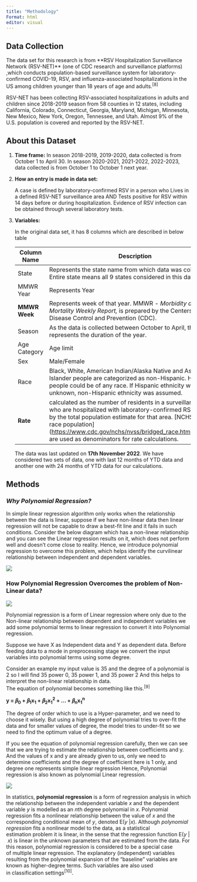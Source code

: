 ```yaml
---
title: "Methodology"
Format: html
editor: visual
---
```


## Data Collection

The data set for this research is from \*\*RSV Hospitalization Surveillance Network (RSV-NET)\*\* (one of CDC research and surveillance platforms) ,which conducts population-based surveillance system for laboratory-confirmed COVID-19, RSV, and influenza-associated hospitalizations in the US among children younger than 18 years of age and adults.^\[8\]^

RSV-NET has been collecting RSV-associated hospitalizations in adults and children since 2018-2019 season from 58 counties in 12 states, including California, Colorado, Connecticut, Georgia, Maryland, Michigan, Minnesota, New Mexico, New York, Oregon, Tennessee, and Utah. Almost 9% of the U.S. population is covered and reported by the RSV-NET.

## About this Dataset

1.  **Time frame:** In season 2018-2019, 2019-2020, data collected is from October 1 to April 30. In season 2020-2021, 2021-2022, 2022-2023, data collected is from October 1 to October 1 next year.

2.  **How an entry is made in data set:**

    A case is defined by laboratory-confirmed RSV in a person who Lives in a defined RSV-NET surveillance area AND Tests positive for RSV within 14 days before or during hospitalization. Evidence of RSV infection can be obtained through several laboratory tests.

3.  **Variables:**

    In the original data set, it has 8 columns which are described in below table

    | Column Name   | Description                                                                                                                                                                                                                                                                                                          |
    |--------------------|----------------------------------------------------|
    | State         | Represents the state name from which data was collected. Entire state means all 9 states considered in this dataset.                                                                                                                                                                                                 |
    | MMWR Year     | Represents Year                                                                                                                                                                                                                                                                                                      |
    | **MMWR Week** | Represents week of that year. MMWR - *Morbidity and Mortality Weekly Report,* is prepared by the Centers for Disease Control and Prevention (CDC).                                                                                                                                                                   |
    | Season        | As the data is collected between October to April, this represents the duration of the year.                                                                                                                                                                                                                         |
    | Age Category  | Age limit                                                                                                                                                                                                                                                                                                            |
    | Sex           | Male/Female                                                                                                                                                                                                                                                                                                          |
    | Race          | Black, White, American Indian/Alaska Native and Asian/Pacific Islander people are categorized as non-Hispanic. Hispanic people could be of any race. If Hispanic ethnicity was unknown, non-Hispanic ethnicity was assumed.                                                                                          |
    | **Rate**      | calculated as the number of residents in a surveillance area who are hospitalized with laboratory-confirmed RSV divided by the total population estimate for that area. \[NCHS bridged-race population\](<https://www.cdc.gov/nchs/nvss/bridged_race.htm>) estimates are used as denominators for rate calculations. |

    The data was last updated on **17th November 2022**. We have considered two sets of data, one with last 12 months of YTD data and another one with 24 months of YTD data for our calculations.

## Methods

### *Why Polynomial Regression?*

In simple linear regression algorithm only works when the relationship between the data is linear, suppose if we have non-linear data then linear regression will not be capable to draw a best-fit line and it fails in such conditions. Consider the below diagram which has a non-linear relationship and you can see the Linear regression results on it, which does not perform well and doesn't come close to reality. Hence, we introduce polynomial regression to overcome this problem, which helps identify the curvilinear relationship between independent and dependent variables.

![](images/1_7w8mfB_Ecfr0x76Vc7qang.gif)

### **How Polynomial Regression Overcomes the problem of Non-Linear data?**

![](images/PolyRegressionConversion.gif)

Polynomial regression is a form of Linear regression where only due to the Non-linear relationship between dependent and independent variables we add some polynomial terms to linear regression to convert it into Polynomial regression.

Suppose we have X as Independent data and Y as dependent data. Before feeding data to a mode in preprocessing stage we convert the input variables into polynomial terms using some degree.

Consider an example my input value is 35 and the degree of a polynomial is 2 so I will find 35 power 0, 35 power 1, and 35 power 2 And this helps to interpret the non-linear relationship in data.\
The equation of polynomial becomes something like this.^\[9\]^

**y = 𝛽~0~ + 𝛽~1~x~1~ + 𝛽~2~x~1~^2^ + ... + 𝛽~n~x~1~^n^**

The degree of order which to use is a Hyper-parameter, and we need to choose it wisely. But using a high degree of polynomial tries to over-fit the data and for smaller values of degree, the model tries to under-fit so we need to find the optimum value of a degree.

If you see the equation of polynomial regression carefully, then we can see that we are trying to estimate the relationship between coefficients and y. And the values of x and y are already given to us, only we need to determine coefficients and the degree of coefficient here is 1 only, and degree one represents simple linear regression Hence, Polynomial regression is also known as polynomial Linear regression.

![](images/polynomial_regression_fit.gif)

In statistics, **polynomial regression** is a form of regression analysis in which the relationship between the independent variable *x* and the dependent variable *y* is modelled as an *n*th degree polynomial in *x*. Polynomial regression fits a nonlinear relationship between the value of *x* and the corresponding conditional mean of *y*, denoted E(*y* \|*x*). Although *polynomial regression* fits a nonlinear model to the data, as a statistical estimation problem it is linear, in the sense that the regression function E(*y* \| *x*) is linear in the unknown parameters that are estimated from the data. For this reason, polynomial regression is considered to be a special case of multiple linear regression.
The explanatory (independent) variables resulting from the polynomial expansion of the "baseline" variables are known as higher-degree terms. Such variables are also used in classification settings^\[10\]^.
